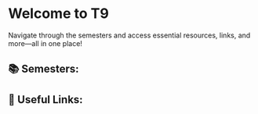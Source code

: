 
# Welcome to T9

Navigate through the semesters and access essential resources, links, and more—all in one place!

## 📚 Semesters:

<Cards>
  <Cards.Card title="Semester 3" href="/sem-3" />
  <Cards.Card title="Semester 4" href="/sem-4" />
  <Cards.Card title="Semester 5" href="/sem-5" />
  <Cards.Card title="Semester 6" href="/sem-6" />
</Cards>

## 🔗 Useful Links:

<Cards>
  <Cards.Card
    title="Join WhatsApp Group"
    href="https://chat.whatsapp.com/JuvHVkzVjc41ywITKe23h0"
    target="_blank"
  />
  <Cards.Card
    title="Submit Material"
    href="https://tally.so/r/nr6d2N"
    target="_blank"
  />
  <Cards.Card
    title="Feedback and Queries"
    href="https://tally.so/r/w48opO"
    target="_blank"
  />
  <Cards.Card title="About me and T9" href="/about" />
  <Cards.Card title="Changelogs" href="/changelogs" />
</Cards>
